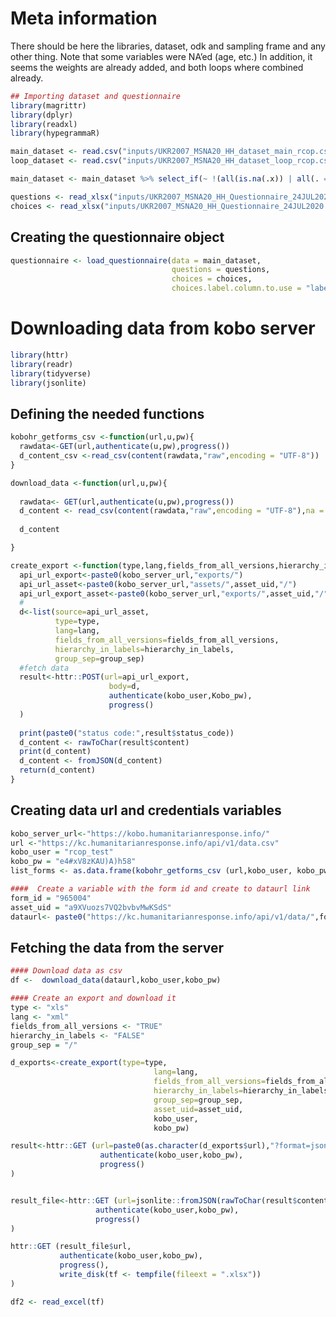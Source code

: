 # Meta information
There should be here the libraries, dataset, odk and sampling frame and any other thing.
Note that some variables were NA'ed (age, etc.) In addition, it seems the weights are already added, and both loops where combined already.

```r
## Importing dataset and questionnaire 
library(magrittr)
library(dplyr)
library(readxl)
library(hypegrammaR)

main_dataset <- read.csv("inputs/UKR2007_MSNA20_HH_dataset_main_rcop.csv", na.strings = "")
loop_dataset <- read.csv("inputs/UKR2007_MSNA20_HH_dataset_loop_rcop.csv", na.strings = "")

main_dataset <- main_dataset %>% select_if(~ !(all(is.na(.x)) | all(. == "")))

questions <- read_xlsx("inputs/UKR2007_MSNA20_HH_Questionnaire_24JUL2020.xlsx",sheet="survey")
choices <- read_xlsx("inputs/UKR2007_MSNA20_HH_Questionnaire_24JUL2020.xlsx",sheet="choices")

```

## Creating the questionnaire object

```r


questionnaire <- load_questionnaire(data = main_dataset,
                                    questions = questions,
                                    choices = choices,
                                    choices.label.column.to.use = "label::English")

```

# Downloading data from kobo server 

```r
library(httr)
library(readr) 
library(tidyverse) 
library(jsonlite)
```

## Defining the needed functions
```r
kobohr_getforms_csv <-function(url,u,pw){
  rawdata<-GET(url,authenticate(u,pw),progress())
  d_content_csv <-read_csv(content(rawdata,"raw",encoding = "UTF-8"))
}

download_data <-function(url,u,pw){
  
  rawdata<- GET(url,authenticate(u,pw),progress())
  d_content <- read_csv(content(rawdata,"raw",encoding = "UTF-8"),na = c("n/a","")) %>% setNames(gsub("/",".",names(.))) 
  
  d_content

}

create_export <-function(type,lang,fields_from_all_versions,hierarchy_in_labels,group_sep,asset_uid,kobo_user,Kobo_pw){
  api_url_export<-paste0(kobo_server_url,"exports/")
  api_url_asset<-paste0(kobo_server_url,"assets/",asset_uid,"/")
  api_url_export_asset<-paste0(kobo_server_url,"exports/",asset_uid,"/")
  #
  d<-list(source=api_url_asset,
          type=type,
          lang=lang,
          fields_from_all_versions=fields_from_all_versions,
          hierarchy_in_labels=hierarchy_in_labels,
          group_sep=group_sep)
  #fetch data
  result<-httr::POST(url=api_url_export,
                      body=d,
                      authenticate(kobo_user,Kobo_pw),
                      progress()
  )
  
  print(paste0("status code:",result$status_code))
  d_content <- rawToChar(result$content)
  print(d_content)
  d_content <- fromJSON(d_content)
  return(d_content)
}
```

## Creating data url and credentials variables

```r
kobo_server_url<-"https://kobo.humanitarianresponse.info/"
url <-"https://kc.humanitarianresponse.info/api/v1/data.csv"
kobo_user = "rcop_test"
kobo_pw = "e4#xV8zKAU)A)h58"
list_forms <- as.data.frame(kobohr_getforms_csv (url,kobo_user, kobo_pw))

####  Create a variable with the form id and create to dataurl link
form_id = "965004"
asset_uid = "a9XVuozs7VQ2bvbvMwKSdS"
dataurl<- paste0("https://kc.humanitarianresponse.info/api/v1/data/",form_id,".csv")
```

## Fetching the data from the server

```r
#### Download data as csv
df <-  download_data(dataurl,kobo_user,kobo_pw)

#### Create an export and download it
type <- "xls"
lang <- "xml"
fields_from_all_versions <- "TRUE"
hierarchy_in_labels <- "FALSE"
group_sep = "/"

d_exports<-create_export(type=type,
                                lang=lang,
                                fields_from_all_versions=fields_from_all_versions,
                                hierarchy_in_labels=hierarchy_in_labels,
                                group_sep=group_sep,
                                asset_uid=asset_uid,
                                kobo_user,
                                kobo_pw)

result<-httr::GET (url=paste0(as.character(d_exports$url),"?format=json"),
                    authenticate(kobo_user,kobo_pw),
                    progress()
)


result_file<-httr::GET (url=jsonlite::fromJSON(rawToChar(result$content))$result,
                   authenticate(kobo_user,kobo_pw),
                   progress()
)

httr::GET (result_file$url,
           authenticate(kobo_user,kobo_pw),
           progress(),
           write_disk(tf <- tempfile(fileext = ".xlsx"))
)

df2 <- read_excel(tf)
```

